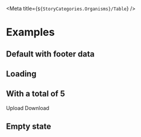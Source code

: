 
<Meta title={`${StoryCategories.Organisms}/Table`} />

<Docs />

# Examples

## Default with footer data

<Canvas>
    <div class="h-[38rem] w-full">
        <p-table
            enable-row-selection={false}
            selection-key="date"
            can-select-key="canSelect"
            items='[{"date":"01\/01\/2022","hours":8,"status":"Ingediend", "canSelect": true},{"date":"02\/01\/2022","hours":6.5,"status":"Ingediend", "canSelect": true},{"date":"03\/01\/2022","hours":8,"status":"Goedgekeurd", "canSelect": true},{"date":"08\/01\/2022","hours":8,"status":"Goedgekeurd", "canSelect": true},{"date":"09\/01\/2022","hours":8,"status":"Afgekeurd", "canSelect": true},{"date":"10\/01\/2022","hours":8,"status":"Afgekeurd", "canSelect": true}]'
            total={32}
						shadow={false}
        >
            <p-table-column
                type="th"
                name="Datum"
                path="date"
                sizes={8}
            ></p-table-column>
            <p-table-column
                name="Uren"
                path="hours"
                align="end"
                sizes={2}
            ></p-table-column>
            <p-table-column
                path="status"
                align="end"
                sizes={2}
            ></p-table-column>
        </p-table>
    </div>
</Canvas>

## Loading

<Canvas>
    <div class="h-[31rem] w-full">
        <p-table
            selection-key="date"
            can-select-key="canSelect"
            items='[{"date":"01\/01\/2022","hours":8,"status":"Ingediend", "canSelect": true},{"date":"02\/01\/2022","hours":6.5,"status":"Ingediend", "canSelect": true},{"date":"03\/01\/2022","hours":8,"status":"Goedgekeurd", "canSelect": true},{"date":"08\/01\/2022","hours":8,"status":"Goedgekeurd", "canSelect": true},{"date":"09\/01\/2022","hours":8,"status":"Afgekeurd", "canSelect": true},{"date":"10\/01\/2022","hours":8,"status":"Afgekeurd", "canSelect": true}]'
            total={32}
            loading={true}
        >
            <p-table-column
                type="th"
                name="Datum"
                path="date"
                sizes={8}
            ></p-table-column>
            <p-table-column
                name="Uren"
                path="hours"
                align="end"
                sizes={2}
            ></p-table-column>
            <p-table-column
                path="status"
                align="end"
                sizes={2}
            ></p-table-column>
        </p-table>
    </div>
</Canvas>

## With a total of 5

<Canvas>
    <div class="h-[38rem] w-full">
        <p-table
            selection-key="date"
            can-select-key="canSelect"
            items='[{"date":"01\/01\/2022","hours":8,"status":"Ingediend", "canSelect": true},{"date":"02\/01\/2022","hours":6.5,"status":"Ingediend", "canSelect": true},{"date":"03\/01\/2022","hours":8,"status":"Goedgekeurd", "canSelect": true},{"date":"08\/01\/2022","hours":8,"status":"Goedgekeurd", "canSelect": true},{"date":"09\/01\/2022","hours":8,"status":"Afgekeurd", "canSelect": true},{"date":"10\/01\/2022","hours":8,"status":"Afgekeurd", "canSelect": true}]'
            total={5}
        >
            <p-table-column
                type="th"
                name="Datum"
                path="date"
                sizes={8}
            ></p-table-column>
            <p-table-column
                name="Uren"
                path="hours"
                align="end"
                sizes={2}
            ></p-table-column>
            <p-table-column
                path="status"
                align="end"
                sizes={2}
            ></p-table-column>
            <p-floating-menu-item slot="floating-menu-item">
                Upload <p-icon variant="upload" />
            </p-floating-menu-item>
            <p-floating-menu-item slot="floating-menu-item">
                Download <p-icon variant="download" />
            </p-floating-menu-item>
        </p-table>
    </div>
</Canvas>

## Empty state

<Canvas>
    <div class="h-[38rem] w-full">
        <p-table
            enable-row-selection={false}
            selection-key="date"
            can-select-key="canSelect"
            items="[]"
            total={32}
        >
            <p-table-column
                type="th"
                name="Datum"
                path="date"
                sizes={8}
            ></p-table-column>
            <p-table-column
                name="Uren"
                path="hours"
                align="end"
                sizes={2}
            ></p-table-column>
            <p-table-column
                path="status"
                align="end"
                sizes={2}
            ></p-table-column>
        </p-table>
    </div>
</Canvas>
